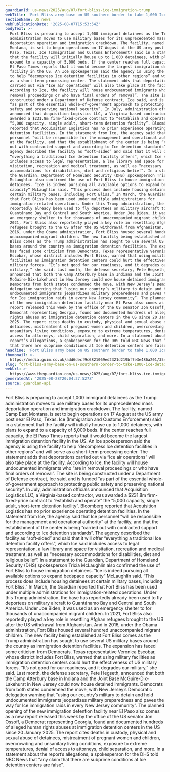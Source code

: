 ```yaml
---
guardianId: us-news/2025/aug/07/fort-bliss-ice-immigration-trump
webTitle: 'Fort Bliss army base on US southern border to take 1,000 Ice detainees'
sectionName: US news
webPublicationDate: '2025-08-07T15:53:54Z'
bodyText: >-
  Fort Bliss is preparing to accept 1,000 immigrant detainees as the Trump
  administration moves to use military bases for its unprecedented mass
  deportation operation and immigration crackdown. The facility, named Camp East
  Montana, is set to begin operations on 17 August at the US army post near El
  Paso, Texas. Ice (Immigration and Customs Enforcement) said in a statement
  that the facility will initially house up to 1,000 detainees, with plans to
  expand to a capacity of 5,000 beds. If the center reaches full capacity, the
  El Paso Times reports that it would become the largest immigration detention
  facility in the US. An Ice spokesperson said the agency is using the facility
  to help “decompress Ice detention facilities in other regions” and will serve
  as a short-term processing center. The statement adds that deportations
  carried out via “Ice air operations” will also take place at the facility.
  According to Ice, the facility will house undocumented immigrants who “are in
  removal proceedings or who have final orders of removal”. The site is being
  constructed under a Department of Defense contract, Ice said, and is funded
  “as part of the essential whole-of-government approach to protecting public
  safety and preserving national security”. In July, administration officials
  announced that Acquisition Logistics LLC, a Virginia-based contractor, was
  awarded a $231.8m firm-fixed-price contract to “establish and operate” the
  “5,000 capacity, single adult, short-term detention facility”. Bloomberg
  reported that Acquisition Logistics has no prior experience operating
  detention facilities. In the statement from Ice, the agency said that Ice
  personnel “will be responsible for the management and operational authority”
  at the facility, and that the establishment of the center is being “carried
  out with contracted support and according to Ice detention standards”. The
  agency described the facility as “soft-sided” and said that it will offer
  “everything a traditional Ice detention facility offers”, which Ice said
  includes access to legal representation, a law library and space for
  visitation, recreation and medical treatment, as well as “necessary
  accommodations for disabilities, diet and religious belief”. In a statement to
  the Guardian, Department of Homeland Security (DHS) spokesperson Tricia
  McLaughlin also confirmed the use of Fort Bliss to house immigration
  detainees. “Ice is indeed pursuing all available options to expand bedspace
  capacity” McLaughlin said. “This process does include housing detainees at
  certain military bases, including Fort Bliss.” In March, the Guardian reported
  that Fort Bliss has been used under multiple administrations for
  immigration-related operations. Under this Trump administration, the base has
  reportedly already been used to fly deportees on military aircraft to
  Guantánamo Bay and Central and South America. Under Joe Biden, it was used as
  an emergency shelter to for thousands of unaccompanied migrant children. In
  2021, Fort Bliss also reportedly played a key role in resettling Afghan
  refugees brought to the US after the US withdrawal from Afghanistan. And in
  2016, under the Obama administration, Fort Bliss housed several hundred
  unaccompanied migrant children. The new facility being established at Fort
  Bliss comes as the Trump administration has sought to use several US military
  bases around the country as immigration detention facilities. The expansion
  has faced some criticism from Democrats. Texas representative Veronica
  Escobar, whose district includes Fort Bliss, warned that using military
  facilities as immigration detention centers could hurt the effectiveness of US
  military forces. “It’s not good for our readiness, and it degrades our
  military,” she said. Last month, the defense secretary, Pete Hegseth,
  announced that both the Camp Atterbury base in Indiana and the Joint Base
  McGuire-Dix-Lakehurst in New Jersey could now house detained immigrants.
  Democrats from both states condemned the move, with New Jersey’s Democratic
  delegation warning that “using our country’s military to detain and hold
  undocumented immigrants jeopardizes military preparedness and paves the way
  for Ice immigration raids in every New Jersey community”. The planned opening
  of the new immigration detention facility near El Paso also comes as a new
  report released this week by the office of the US senator Jon Ossoff, a
  Democrat representing Georgia, found and documented hundreds of alleged human
  rights abuses at immigration detention centers in the US since 20 January
  2025. The report cites deaths in custody, physical and sexual abuse of
  detainees, mistreatment of pregnant women and children, overcrowding and
  unsanitary living conditions, exposure to extreme temperatures, denial of
  access to attorneys, child separation, and more. In a statement about the
  report’s allegations, a spokesperson for the DHS told NBC News that “any claim
  that there are subprime conditions at Ice detention centers are false”.
headline: 'Fort Bliss army base on US southern border to take 1,000 Ice detainees'
thumbnail: >-
  https://media.guim.co.uk/add6decf9c6821069ed2321d219bf7e3e486a201/354_0_5597_4480/500.jpg
slug: fort-bliss-army-base-on-us-southern-border-to-take-1000-ice-detainees
webUrl: >-
  https://www.theguardian.com/us-news/2025/aug/07/fort-bliss-ice-immigration-trump
generatedAt: '2025-08-28T20:04:27.527Z'
source: guardian-api
---
```

Fort Bliss is preparing to accept 1,000 immigrant detainees as the Trump administration moves to use military bases for its unprecedented mass deportation operation and immigration crackdown. The facility, named Camp East Montana, is set to begin operations on 17 August at the US army post near El Paso, Texas. Ice (Immigration and Customs Enforcement) said in a statement that the facility will initially house up to 1,000 detainees, with plans to expand to a capacity of 5,000 beds. If the center reaches full capacity, the El Paso Times reports that it would become the largest immigration detention facility in the US. An Ice spokesperson said the agency is using the facility to help “decompress Ice detention facilities in other regions” and will serve as a short-term processing center. The statement adds that deportations carried out via “Ice air operations” will also take place at the facility. According to Ice, the facility will house undocumented immigrants who “are in removal proceedings or who have final orders of removal”. The site is being constructed under a Department of Defense contract, Ice said, and is funded “as part of the essential whole-of-government approach to protecting public safety and preserving national security”. In July, administration officials announced that Acquisition Logistics LLC, a Virginia-based contractor, was awarded a $231.8m firm-fixed-price contract to “establish and operate” the “5,000 capacity, single adult, short-term detention facility”. Bloomberg reported that Acquisition Logistics has no prior experience operating detention facilities. In the statement from Ice, the agency said that Ice personnel “will be responsible for the management and operational authority” at the facility, and that the establishment of the center is being “carried out with contracted support and according to Ice detention standards”. The agency described the facility as “soft-sided” and said that it will offer “everything a traditional Ice detention facility offers”, which Ice said includes access to legal representation, a law library and space for visitation, recreation and medical treatment, as well as “necessary accommodations for disabilities, diet and religious belief”. In a statement to the Guardian, Department of Homeland Security (DHS) spokesperson Tricia McLaughlin also confirmed the use of Fort Bliss to house immigration detainees. “Ice is indeed pursuing all available options to expand bedspace capacity” McLaughlin said. “This process does include housing detainees at certain military bases, including Fort Bliss.” In March, the Guardian reported that Fort Bliss has been used under multiple administrations for immigration-related operations. Under this Trump administration, the base has reportedly already been used to fly deportees on military aircraft to Guantánamo Bay and Central and South America. Under Joe Biden, it was used as an emergency shelter to for thousands of unaccompanied migrant children. In 2021, Fort Bliss also reportedly played a key role in resettling Afghan refugees brought to the US after the US withdrawal from Afghanistan. And in 2016, under the Obama administration, Fort Bliss housed several hundred unaccompanied migrant children. The new facility being established at Fort Bliss comes as the Trump administration has sought to use several US military bases around the country as immigration detention facilities. The expansion has faced some criticism from Democrats. Texas representative Veronica Escobar, whose district includes Fort Bliss, warned that using military facilities as immigration detention centers could hurt the effectiveness of US military forces. “It’s not good for our readiness, and it degrades our military,” she said. Last month, the defense secretary, Pete Hegseth, announced that both the Camp Atterbury base in Indiana and the Joint Base McGuire-Dix-Lakehurst in New Jersey could now house detained immigrants. Democrats from both states condemned the move, with New Jersey’s Democratic delegation warning that “using our country’s military to detain and hold undocumented immigrants jeopardizes military preparedness and paves the way for Ice immigration raids in every New Jersey community”. The planned opening of the new immigration detention facility near El Paso also comes as a new report released this week by the office of the US senator Jon Ossoff, a Democrat representing Georgia, found and documented hundreds of alleged human rights abuses at immigration detention centers in the US since 20 January 2025. The report cites deaths in custody, physical and sexual abuse of detainees, mistreatment of pregnant women and children, overcrowding and unsanitary living conditions, exposure to extreme temperatures, denial of access to attorneys, child separation, and more. In a statement about the report’s allegations, a spokesperson for the DHS told NBC News that “any claim that there are subprime conditions at Ice detention centers are false”.
